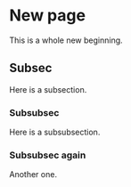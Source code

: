 # New page

This is a whole new beginning.

## Subsec

Here is a subsection.

### Subsubsec

Here is a subsubsection.

### Subsubsec again

Another one.